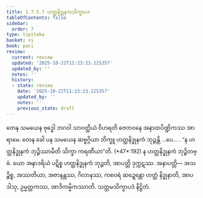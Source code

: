 ```yaml
---
title: 1.7.5.7 ဟတ္ထနိဒ္ဓုနကသိက္ခာပဒ
tableOfContents: false
sidebar:
  order: 7
type: tipitaka
basket: vi
book: paci
review:
  current: review
  updated: '2025-10-22T11:23:23.125357'
  updated_by: ''
  notes: ''
  history:
  - state: review
    date: '2025-10-22T11:23:23.125357'
    updated_by: ''
    notes: ''
    previous_state: draft
---
```



<ReviewStatus review={frontmatter.review} showDetails={true} />

<HypothesisAnnotation frontmatter={frontmatter} />

<DynamicBreadcrumb />

<Division number="623" book="paci" e="ch" v="2" p="257">

<Paragraph number="1919" book="paci">
တေန သမယေန ဗုဒ္ဓေါ ဘဂဝါ သာဝတ္ထိယံ ဝိဟရတိ ဇေတဝနေ အနာထပိဏ္ဍိကဿ အာရာမေ. တေန ခေါ ပန သမယေန ဆဗ္ဗဂ္ဂိယာ ဘိက္ခူ ဟတ္ထနိဒ္ဓုနကံ ဘုဉ္ဇန္တိ …ပေ… .
</Paragraph>

<Paragraph number="1920" book="paci">
<Emphasis>“န ဟတ္ထနိဒ္ဓုနကံ ဘုဉ္ဇိဿာမီတိ သိက္ခာ ကရဏီယာ”</Emphasis>တိ. (*47*:<Emphasis>192</Emphasis>)
</Paragraph>

<Paragraph number="1921" book="paci">
န ဟတ္ထနိဒ္ဓုနကံ ဘုဉ္ဇိတဗ္ဗံ. ယော အနာဒရိယံ ပဋိစ္စ ဟတ္ထနိဒ္ဓုနကံ ဘုဉ္ဇတိ, အာပတ္တိ ဒုက္ကဋဿ.
</Paragraph>

<Paragraph number="1922" book="paci">
အနာပတ္တိ— အသဉ္စိစ္စ, အဿတိယာ, အဇာနန္တဿ, ဂိလာနဿ, ကစဝရံ ဆဍ္ဍေန္တော ဟတ္ထံ နိဒ္ဓုနာတိ, အာပဒါသု, ဥမ္မတ္တကဿ, အာဒိကမ္မိကဿာတိ.

</Paragraph>
</Division>

<Paragraph number="1923" type="center" book="paci">
သတ္တမသိက္ခာပဒံ နိဋ္ဌိတံ.
</Paragraph>